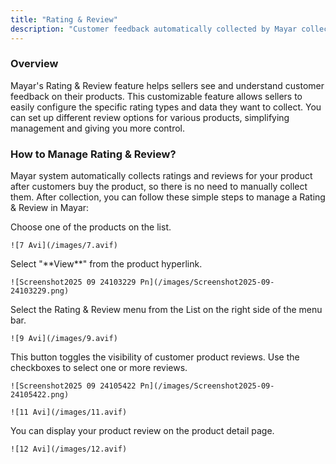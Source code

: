 ```yaml
---
title: "Rating & Review"
description: "Customer feedback automatically collected by Mayar collection system."
---
```


### Overview

Mayar's Rating & Review feature helps sellers see and understand customer feedback on their products. This customizable feature allows sellers to easily configure the specific rating types and data they want to collect. You can set up different review options for various products, simplifying management and giving you more control.

### How to Manage Rating & Review?

Mayar system automatically collects ratings and reviews for your product after customers buy the product, so there is no need to manually collect them. After collection, you can follow these simple steps to manage a Rating & Review in Mayar:

<Steps>
  <Step title="Choose a Product">
    Choose one of the products on the list.

    ![7 Avi](/images/7.avif)
  </Step>
  <Step title='Select "View"'>
    Select "**View**" from the product hyperlink.

    ![Screenshot2025 09 24103229 Pn](/images/Screenshot2025-09-24103229.png)
  </Step>
  <Step title="Select Rating & Review Menu">
    Select the Rating & Review menu from the List on the right side of the menu bar.

    ![9 Avi](/images/9.avif)
  </Step>
  <Step title="Show/Hide Reviews">
    This button toggles the visibility of customer product reviews.
  </Step>
  <Step title="Select Reviews">
    Use the checkboxes to select one or more reviews.

    ![Screenshot2025 09 24105422 Pn](/images/Screenshot2025-09-24105422.png)

    ![11 Avi](/images/11.avif)
  </Step>
  <Step title="Display Product Reviews">
    You can display your product review on the product detail page.

    ![12 Avi](/images/12.avif)
  </Step>
</Steps>